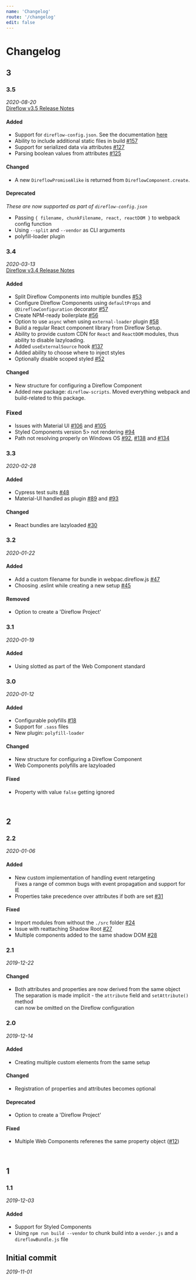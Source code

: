 ```yaml
---
name: 'Changelog'
route: '/changelog'
edit: false
---
```


<!--

Changelog is based on the following format and guidelines:
https://keepachangelog.com/en/1.0.0/

-->

# Changelog

## 3

### 3.5
_2020-08-20_  
[Direflow v3.5 Release Notes](https://medium.com/@simonlhoiberg/direflow-v3-5-release-notes-b485debde26e)

#### Added
- Support for `direflow-config.json`. See the documentation [here](/configuration)
- Ability to include additional static files in build [#157](https://github.com/Silind-Software/direflow/issues/157)
- Support for serialized data via attributes [#127](https://github.com/Silind-Software/direflow/issues/127)
- Parsing boolean values from attributes [#125](https://github.com/Silind-Software/direflow/issues/125)

#### Changed
- A new `DireflowPromiseAlike` is returned from `DireflowComponent.create`.

#### Deprecated
*These are now supported as part of `direflow-config.json`*
- Passing `{ filename, chunkFilename, react, reactDOM }` to webpack config function
- Using `--split` and `--vendor` as CLI arguments
- polyfill-loader plugin

### 3.4
_2020-03-13_  
[Direflow v3.4 Release Notes](https://medium.com/@simonlhoiberg/direflow-v3-4-0-release-notes-60e1caff3805)

#### Added
- Split Direflow Components into multiple bundles [#53](https://github.com/Silind-Software/direflow/issues/53)
- Configure Direflow Components using `defaultProps` and `@DireflowConfiguration` decorator [#57](https://github.com/Silind-Software/direflow/issues/57)
- Create NPM-ready boilerplate [#56](https://github.com/Silind-Software/direflow/issues/56)
- Option to use `async` when using `external-loader` plugin [#58](https://github.com/Silind-Software/direflow/issues/58)
- Build a regular React component library from Direflow Setup.
- Ability to provide custom CDN for `React` and `ReactDOM` modules, thus ability to disable lazyloading.
- Added `useExternalSource` hook [#137](https://github.com/Silind-Software/direflow/issues/137)
- Added ability to choose where to inject styles
- Optionally disable scoped styled [#52](https://github.com/Silind-Software/direflow/issues/52)

#### Changed
- New structure for configuring a Direflow Component
- Added new package: `direflow-scripts`. Moved everything webpack and build-related to this package.

### Fixed
- Issues with Material UI [#106](https://github.com/Silind-Software/direflow/issues/106) and [#105](https://github.com/Silind-Software/direflow/issues/105)
- Styled Components version 5> not rendering [#94](https://github.com/Silind-Software/direflow/issues/94)
- Path not resolving properly on Windows OS [#92](https://github.com/Silind-Software/direflow/issues/92), [#138](https://github.com/Silind-Software/direflow/issues/138) and [#134](https://github.com/Silind-Software/direflow/issues/134)

### 3.3
_2020-02-28_

#### Added
- Cypress test suits [#48](https://github.com/Silind-Software/direflow/issues/48)
- Material-UI handled as plugin [#89](https://github.com/Silind-Software/direflow/pull/89) and [#93](https://github.com/Silind-Software/direflow/issues/93)

#### Changed
- React bundles are lazyloaded [#30](https://github.com/Silind-Software/direflow/issues/30)

### 3.2
_2020-01-22_

#### Added
- Add a custom filename for bundle in webpac.direflow.js [#47](https://github.com/Silind-Software/direflow/pull/47)
- Choosing .eslint while creating a new setup [#45](https://github.com/Silind-Software/direflow/pull/45)

#### Removed
- Option to create a 'Direflow Project'

### 3.1
_2020-01-19_

#### Added
- Using slotted as part of the Web Component standard

### 3.0
_2020-01-12_

#### Added
- Configurable polyfills [#18](https://github.com/Silind-Software/direflow/issues/18)
- Support for `.sass` files
- New plugin: `polyfill-loader`

#### Changed
- New structure for configuring a Direflow Component
- Web Components polyfills are lazyloaded

#### Fixed
- Property with value `false` getting ignored

<br />

## 2

### 2.2
_2020-01-06_

#### Added
- New custom implementation of handling event retargeting  
  Fixes a range of common bugs with event propagation and support for IE
- Properties take precedence over attributes if both are set [#31](https://github.com/Silind-Software/direflow/pull/31)

#### Fixed
- Import modules from without the `./src` folder [#24](https://github.com/Silind-Software/direflow/issues/24)
- Issue with reattaching Shadow Root [#27](https://github.com/Silind-Software/direflow/issues/27)
- Multiple components added to the same shadow DOM [#28](https://github.com/Silind-Software/direflow/issues/28)

### 2.1
_2019-12-22_

#### Changed
- Both attributes and properties are now derived from the same object  
  The separation is made implicit - the `attribute` field and `setAttribute()` method  
  can now be omitted on the Direflow configuration

### 2.0
_2019-12-14_

#### Added
- Creating multiple custom elements from the same setup

#### Changed
- Registration of properties and attributes becomes optional

#### Deprecated
- Option to create a 'Direflow Project'

#### Fixed
- Multiple Web Components referenes the same property object ([#12](https://github.com/Silind-Software/direflow/issues/12))

<br />

## 1

### 1.1
_2019-12-03_

#### Added
- Support for Styled Components
- Using `npm run build --vendor` to chunk build into a `vender.js` and a `direflowBundle.js` file

## Initial commit
_2019-11-01_
